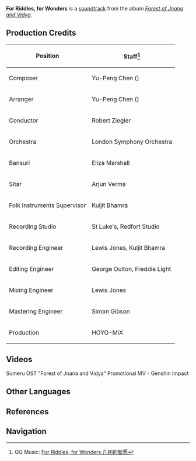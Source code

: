 {{Soundtrack Infobox
|title          =
|image          = Forest of Jnana and Vidya.png
|album          = Forest of Jnana and Vidya
|disc           = 1
|number         = 04
|featured       =
|featured2      =
|featured3      =
|featured_disc  =
|featured_disc2 =
|featured_disc3 =
|youtube_id     = p2QSNcAJLTI
|spotify_id     = 5IPpsjsivn5HPrMnX2CE0M
|played_in      = Sumeru City
|during         = [[Sumeru City]] (Day)
|domain         =
|previous       = Flickering Shadows of Trees
|next           = Evergreen Wish
}}
'''For Riddles, for Wonders''' is a [[soundtrack]] from the album ''[[Forest of Jnana and Vidya]]''.

==Production Credits==
{| class="wikitable" style="text-align:left; height:0.5em"
! Position
! Staff<ref>QQ Music: [https://y.qq.com/n/ryqq/songDetail/001i1f63283yfd For Riddles, for Wonders 几初的智愿]</ref>
|-
! Composer
| Yu-Peng Chen ({{zh|陈致逸}})
|-
! Arranger
| Yu-Peng Chen ({{zh|陈致逸}})
|-
! Conductor
| Robert Ziegler
|-
! Orchestra
| London Symphony Orchestra
|-
! Bansuri
| Eliza Marshall
|-
! Sitar
| Arjun Verma
|-
! Folk Instruments Supervisor
| Kuljit Bhamra
|-
! Recording Studio
| St Luke's, Redfort Studio
|-
! Recording Engineer
| Lewis Jones, Kuljit Bhamra
|-
! Editing Engineer
| George Oulton, Freddie Light
|-
! Mixing Engineer
| Lewis Jones
|-
! Mastering Engineer
| Simon Gibson
|-
! Production
| HOYO-MiX
|}

==Videos==
<gallery hideaddbutton="true" captionalign="center">
Sumeru OST "Forest of Jnana and Vidya" Promotional MV - Genshin Impact
</gallery>
<!--
==Trivia==
-->
==Other Languages==
{{Other Languages
|en      = For Riddles, for Wonders
|zhs     = 几初的智愿
|zhs_rm  = Jǐchū de Zhìyuàn
|zht     = 幾初的智願
|zht_rm  = Jǐchū de Zhìyuàn
|zh_tl   = The Wise Wish of The Very Beginning
|ja      = いつかの知恵、いつかの願い
|ja_rm   = Itsuka no Chie, Itsuka no Negai
|ja_tl   = Someday's Wisdom, Someday's Wishes
|tr      = 
|tr_tl   = 
|it      = 
|it_tl   = 
}}

==References==
{{Reflist}}

==Navigation==
{{Soundtrack Navbox|Forest of Jnana and Vidya}}